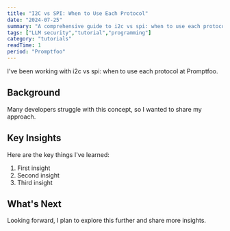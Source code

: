 ```yaml
---
title: "I2C vs SPI: When to Use Each Protocol"
date: "2024-07-25"
summary: "A comprehensive guide to i2c vs spi: when to use each protocol. Learn the fundamentals and best practices."
tags: ["LLM security","tutorial","programming"]
category: "tutorials"
readTime: 1
period: "Promptfoo"
---
```


I've been working with i2c vs spi: when to use each protocol at Promptfoo.

## Background

Many developers struggle with this concept, so I wanted to share my approach.

## Key Insights

Here are the key things I've learned:

1. First insight
2. Second insight
3. Third insight

## What's Next

Looking forward, I plan to explore this further and share more insights.

